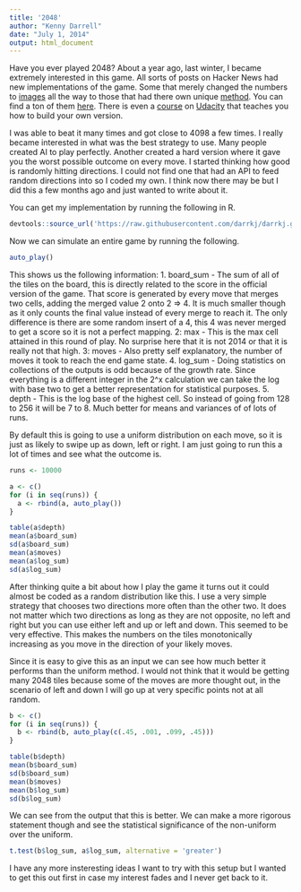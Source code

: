 ```yaml
---
title: '2048'
author: "Kenny Darrell"
date: "July 1, 2014"
output: html_document
---
```


Have you ever played 2048? About a year ago, last winter, I became extremely interested in this game. All sorts of posts on Hacker News had new implementations of the game. Some that merely changed the numbers to [images](http://doge2048.com/) all the way to those that had there own unique [method](http://cesarkawakami.github.io/2048-5D/). You can find a ton of them [here](http://get2048.com/). There is even a [course](https://www.udacity.com/course/ud248) on [Udacity](https://www.udacity.com/) that teaches you how to build your own version.

I was able to beat it many times and got close to 4098 a few times. I really became interested in what was the best strategy to use. Many people created AI to play perfectly. Another created a hard version where it gave you the worst possible outcome on every move. I started thinking how good is randomly hitting directions. I could not find one that had an API to feed random directions into so I coded my own. I think now there may be but I did this a few months ago and just wanted to write about it.

You can get my implementation by running the following in R.

```r
devtools::source_url('https://raw.githubusercontent.com/darrkj/darrkj.github.io/master/rcode/r2048.R')
```

Now we can simulate an entire game by running the following.

```r
auto_play()
```

This shows us the following information:
1. board_sum - The sum of all of the tiles on the board, this is directly related to the score in the official version of the game. That score is generated by every move that merges two cells, adding the merged value 2 onto 2 => 4. It is much smaller though as it only counts the final value instead of every merge to reach it. The only difference is there are some random insert of a 4, this 4 was never merged to get a score so it is not a perfect mapping.
2: max - This is the max cell attained in this round of play. No surprise here that it is not 2014 or that it is really not that high.
3: moves - Also pretty self explanatory, the number of moves it took to reach the end game state.
4. log_sum - Doing statistics on collections of the outputs is odd because of the growth rate. Since everything is a different integer in the 2^x calculation we can take the log with base two to get a better representation for statistical purposes.
5. depth - This is the log base of the highest cell. So instead of going from 128 to 256 it will be  7 to 8. Much better for means and variances of of lots of runs.

By default this is going to use a uniform distribution on each move, so it is just as likely to swipe up as down, left or right. I am just going to run this a lot of times and see what the outcome is.  

```r
runs <- 10000

a <- c()
for (i in seq(runs)) {
  a <- rbind(a, auto_play())
}

table(a$depth)
mean(a$board_sum)
sd(a$board_sum)
mean(a$moves)
mean(a$log_sum)
sd(a$log_sum)
```
After thinking quite a bit about how I play the game it turns out it could almost be coded as a random distribution like this. I use a very simple strategy that chooses two directions more often than the other two. It does not matter which two directions as long as they are not opposite, no left and right but you can use either left and up or left and down. This seemed to be very effective. This makes the numbers on the tiles monotonically increasing as you move in the direction of your likely moves.

Since it is easy to give this as an input we can see how much better it performs than the uniform method. I would not think that it would be getting many 2048 tiles because some of the moves are more thought out, in the scenario of left and down I will go up at very specific points not at all random.

```r
b <- c()
for (i in seq(runs)) {
  b <- rbind(b, auto_play(c(.45, .001, .099, .45)))
}

table(b$depth)
mean(b$board_sum)
sd(b$board_sum)
mean(b$moves)
mean(b$log_sum)
sd(b$log_sum)
```


We can see from the output that this is better. We can make a more rigorous statement though and see the statistical significance of the non-uniform over the uniform.


```r
t.test(b$log_sum, a$log_sum, alternative = 'greater')
```

I have any more insteresting ideas I want to try with this setup but I wanted to get this out first in case my interest fades and I never get back to it.


